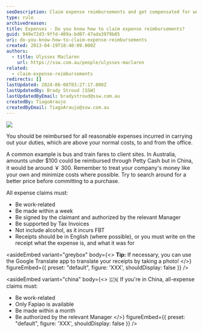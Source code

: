 ```yaml
---
seoDescription: Claim expense reimbursements and get compensated for work-related expenses with these guidelines.
type: rule
archivedreason:
title: Expenses - Do you know how to claim expense reimbursements?
guid: 949e72d3-9ffd-409a-bd07-47ada3979b85
uri: do-you-know-how-to-claim-expense-reimbursements
created: 2013-04-19T18:40:09.000Z
authors:
  - title: Ulysses Maclaren
    url: https://ssw.com.au/people/ulysses-maclaren
related:
  - claim-expense-reimbursements
redirects: []
lastUpdated: 2024-06-08T03:27:17.000Z
lastUpdatedBy: Brady Stroud [SSW]
lastUpdatedByEmail: bradystroud@ssw.com.au
createdBy: TiagoAraujo
createdByEmail: TiagoAraujo@ssw.com.au
---
```


![](expense-reimbursement.png)

You should be reimbursed for all reasonable expenses incurred in carrying out your duties, which are above your normal costs, to and from the office.

A common example is bus and train fares to client sites. In Australia, amounts under $100 could be reimbursed through Petty Cash but in China, it would be around ￥ 300.
Remember to treat your company's money like your own and minimize costs where possible. Try to search around for a better price before committing to a purchase.

All expense claims must:

- Be work-related
- Be made within a week
- Be signed by the claimant and authorized by the relevant Manager
- Be supported by Tax Invoices
- Not include alcohol, as it incurs FBT
- Receipts should be in English (where possible), or you must write on the receipt what the expense is, and what it was for

<asideEmbed
  variant="greybox"
  body={<>
    **Tip:** If necessary, you can use the Google Translate app to translate your receipts by taking a photo!
  </>}
  figureEmbed={{
    preset: "default",
    figure: 'XXX',
    shouldDisplay: false
  }}
/>

<asideEmbed
  variant="china"
  body={<>
    🇨🇳 If you're in China, all-expense claims must:

- Be work-related
- Only Fapiao is available
- Be made within a month
- Be authorized by the relevant Manager
  </>}
  figureEmbed={{
    preset: "default",
    figure: 'XXX',
    shouldDisplay: false
  }}
/>
